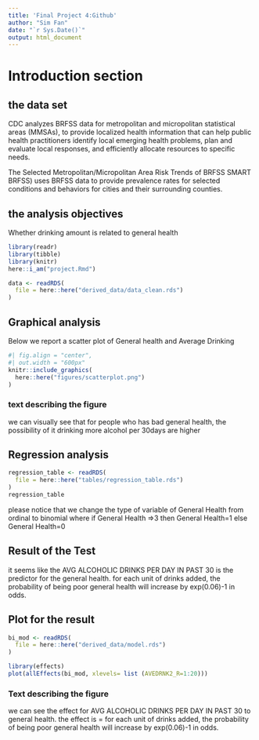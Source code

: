 ```yaml
---
title: 'Final Project 4:Github'
author: "Sim Fan"
date: "`r Sys.Date()`"
output: html_document
---
```

# Introduction section

## the data set
CDC analyzes BRFSS data for metropolitan and micropolitan statistical areas (MMSAs), to provide localized health information that can help public health practitioners identify local emerging health problems, plan and evaluate local responses, and efficiently allocate resources to specific needs.

The Selected Metropolitan/Micropolitan Area Risk Trends of BRFSS SMART BRFSS) uses BRFSS data to provide prevalence rates for selected conditions and behaviors for cities and their surrounding counties.

## the analysis objectives
Whether drinking amount is related to general health


```r
library(readr)
library(tibble)
library(knitr)
here::i_am("project.Rmd")

data <- readRDS(
  file = here::here("derived_data/data_clean.rds")
)

```

## Graphical analysis

Below we report a scatter plot of General health and Average Drinking

```r
#| fig.align = "center",
#| out.width = "600px"
knitr::include_graphics(
  here::here("figures/scatterplot.png")
)
```

### text describing the figure
we can visually see that for people who has bad general health, the possibility of it drinking more alcohol per 30days are higher

## Regression analysis
```r
regression_table <- readRDS(
  file = here::here("tables/regression_table.rds")
)
regression_table
```

please notice that we change the type of variable of General Health from ordinal to binomial
where if General Health =>3 then General Health=1
else General Health=0

## Result of the Test

it seems like the AVG ALCOHOLIC DRINKS PER DAY IN PAST 30 is the predictor for the general health. 
for each unit of drinks added, the probability of being poor general health will increase by exp(0.06)-1 in odds.

## Plot for the result
```r
bi_mod <- readRDS(
  file = here::here("derived_data/model.rds")
)

library(effects)
plot(allEffects(bi_mod, xlevels= list (AVEDRNK2_R=1:20)))

```

### Text describing the figure
we can see the effect for AVG ALCOHOLIC DRINKS PER DAY IN PAST 30 to general health. 
the effect is = for each unit of drinks added, the probability of being poor general health will increase by exp(0.06)-1 in odds.
